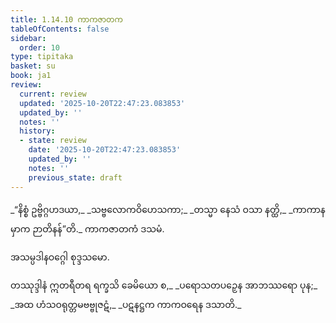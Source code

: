 ```yaml
---
title: 1.14.10 ကာကဇာတက
tableOfContents: false
sidebar:
  order: 10
type: tipitaka
basket: su
book: ja1
review:
  current: review
  updated: '2025-10-20T22:47:23.083853'
  updated_by: ''
  notes: ''
  history:
  - state: review
    date: '2025-10-20T22:47:23.083853'
    updated_by: ''
    notes: ''
    previous_state: draft
---
```



<DynamicBreadcrumb />


<ReviewStatus review={frontmatter.review} showDetails={true} />

<HypothesisAnnotation frontmatter={frontmatter} />

<Division number="140" book="ja1" e="ch" v="22" p="32">

<Paragraph number="309" type="verses" book="ja1">
_“နိစ္စံ ဥဗ္ဗိဂ္ဂဟဒယာ,_  
_သဗ္ဗလောကဝိဟေသကာ;_  
_တသ္မာ နေသံ ဝသာ နတ္ထိ,_  
_ကာကာနမှာက ဉာတိနန်”တိ._  


</Paragraph>
</Division>

<Paragraph number="310" type="center" book="ja1">
ကာကဇာတကံ ဒသမံ.

  
အသမ္ပဒါနဝဂ္ဂေါ စုဒ္ဒသမော.



</Paragraph>

<Paragraph number="311" type="center" book="ja1">
တဿုဒ္ဒါနံ


</Paragraph>

<Paragraph number="312" type="verses" book="ja1">
ဣတရီတရ ရက္ခသိ ခေမိယော စ,_  
_ပရောသတပဉှေန အာဘဿရော ပုန;_  
_အထ ဟံသဝရုတ္တမဗဗ္ဗုဇဋံ,_  
_ပဋနဋ္ဌက ကာကဝရေန ဒသာတိ._
</Paragraph>